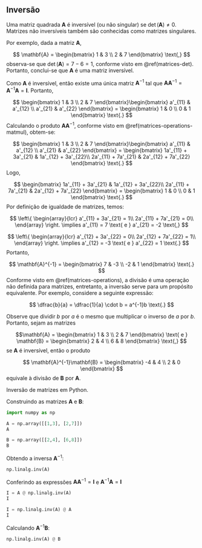 ## Inversão {#matrices-inversion}

Uma matriz quadrada $\mathbf{A}$ é inversível (ou não singular) se $\det(\mathbf{A}) \neq 0$. Matrizes não inversíveis também são conhecidas como matrizes singulares.

Por exemplo, dada a matriz $\mathbf{A}$,

$$
\mathbf{A} = \begin{bmatrix}
1 & 3 \\ 
2 & 7
\end{bmatrix} \text{,}
$$
observa-se que $\det(\mathbf{A}) = 7 - 6 = 1$, conforme visto em \@ref(matrices-det). Portanto, conclui-se que $\mathbf{A}$ é uma matriz inversível.

Como $\mathbf{A}$ é inversível, então existe uma única matriz $\mathbf{A}^{-1}$ tal que $\mathbf{A}\mathbf{A}^{-1} = \mathbf{A}^{-1}\mathbf{A} = \mathbf{I}$. Portanto,

$$
\begin{bmatrix}
1 & 3 \\ 
2 & 7
\end{bmatrix}\begin{bmatrix}
a'_{11} & a'_{12} \\ 
a'_{21} & a'_{22}
\end{bmatrix} = \begin{bmatrix}
1 & 0 \\ 
0 & 1
\end{bmatrix} \text{.}
$$
Calculando o produto $\mathbf{AA}^{-1}$, conforme visto em \@ref(matrices-operations-matmul), obtem-se:

$$
\begin{bmatrix}
1 & 3 \\ 
2 & 7
\end{bmatrix}\begin{bmatrix}
a'_{11} & a'_{12} \\ 
a'_{21} & a'_{22}
\end{bmatrix} = \begin{bmatrix}
1a'_{11} + 3a'_{21} & 1a'_{12} + 3a'_{22}\\ 
2a'_{11} + 7a'_{21} & 2a'_{12} + 7a'_{22} 
\end{bmatrix} \text{.}
$$
Logo,

$$
\begin{bmatrix}
1a'_{11} + 3a'_{21} & 1a'_{12} + 3a'_{22}\\ 
2a'_{11} + 7a'_{21} & 2a'_{12} + 7a'_{22} 
\end{bmatrix} = \begin{bmatrix}
1 & 0 \\ 
0 & 1
\end{bmatrix} \text{.}
$$
Por definição de igualdade de matrizes, temos:

$$
\left\{
\begin{array}{lcr}
 a'_{11} + 3a'_{21} = 1\\
 2a'_{11} + 7a'_{21} = 0\\
\end{array} 
\right. \implies a'_{11} = 7 \text{ e } a'_{21} = -2 \text{,}
$$

$$
\left\{
\begin{array}{lcr}
 a'_{12} + 3a'_{22} = 0\\
 2a'_{12} + 7a'_{22} = 1\\
\end{array} 
\right. \implies a'_{12} = -3 \text{ e } a'_{22} = 1 \text{.}
$$
Portanto,

$$
\mathbf{A}^{-1} = \begin{bmatrix}
7 & -3 \\ 
-2 & 1
\end{bmatrix} \text{.}
$$
Conforme visto em \@ref(matrices-operations), a divisão é uma operação não definida para matrizes, entretanto, a inversão serve para um propósito equivalente. Por exemplo, considere a seguinte expressão:

$$
\dfrac{b}{a} = \dfrac{1}{a} \cdot b = a^{-1}b \text{.}
$$

Observe que dividir $b$ por $a$ é o mesmo que multiplicar o inverso de $a$ por $b$. Portanto, sejam as matrizes

$$\mathbf{A} = \begin{bmatrix}
1 & 3 \\ 
2 & 7
\end{bmatrix} \text{ e } \mathbf{B} = \begin{bmatrix}
2 & 4 \\ 
6 & 8
\end{bmatrix} \text{,}
$$
se $\mathbf{A}$ é inversível, então o produto

$$
\mathbf{A}^{-1}\mathbf{B} = \begin{bmatrix}
-4 & 4 \\ 
2 & 0
\end{bmatrix}
$$
equivale à divisão de $\mathbf{B}$ por $\mathbf{A}$.

::: {.example}
Inversão de matrizes em Python.

Construindo as matrizes $\mathbf{A}$ e $\mathbf{B}$:

```python
import numpy as np

A = np.array([[1,3], [2,7]])
A

B = np.array([[2,4], [6,8]])
B
```

Obtendo a inversa $\mathbf{A}^{-1}$:

```python
np.linalg.inv(A)
```

Conferindo as expressões $\mathbf{A}\mathbf{A}^{-1} = \mathbf{I}$ e $\mathbf{A}^{-1}\mathbf{A} = \mathbf{I}$

```python
I = A @ np.linalg.inv(A)
I

I = np.linalg.inv(A) @ A
I
```

Calculando $\mathbf{A}^{-1} \mathbf{B}$:

```python
np.linalg.inv(A) @ B
```
:::
